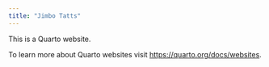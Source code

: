 ```yaml
---
title: "Jimbo Tatts"
---
```


This is a Quarto website.

To learn more about Quarto websites visit <https://quarto.org/docs/websites>.
